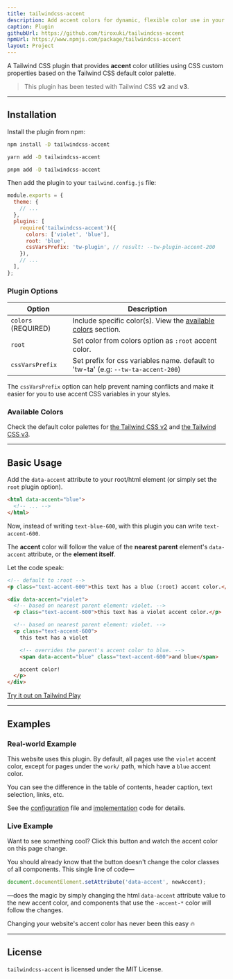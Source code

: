 ```yaml
---
title: tailwindcss-accent
description: Add accent colors for dynamic, flexible color use in your Tailwind CSS project.
caption: Plugin
githubUrl: https://github.com/tiroxuki/tailwindcss-accent
npmUrl: https://www.npmjs.com/package/tailwindcss-accent
layout: Project
---
```



A Tailwind CSS plugin that provides **accent** color utilities using CSS custom properties based on the Tailwind CSS default color palette.

> This plugin has been tested with Tailwind CSS **v2** and **v3**.

---

## Installation

Install the plugin from npm:

<CodeGroup>

```bash {title:npm}
npm install -D tailwindcss-accent
```

```bash {title:yarn}
yarn add -D tailwindcss-accent
```

```bash {title:pnpm}
pnpm add -D tailwindcss-accent
```

</CodeGroup>

Then add the plugin to your `tailwind.config.js` file:

<CodeGroup variant="files">

```js {6-10} showLineNumbers {selected:6-10} {title:tailwind.config.js}
module.exports = {
  theme: {
    // ...
  },
  plugins: [
    require('tailwindcss-accent')({
      colors: ['violet', 'blue'],
      root: 'blue',
      cssVarsPrefix: 'tw-plugin', // result: --tw-plugin-accent-200
    }),
    // ...
  ],
};
```

</CodeGroup>

### Plugin Options

| Option              | Description                                                                        |
| ------------------- | ---------------------------------------------------------------------------------- |
| `colors` (REQUIRED) | Include specific color(s). View the [available colors](#available-colors) section. |
| `root`              | Set color from colors option as `:root` accent color.                              |
| `cssVarsPrefix`     | Set prefix for css variables name. default to 'tw-ta' (e.g: `--tw-ta-accent-200`)  |

<Callout>

The `cssVarsPrefix` option can help prevent naming conflicts and make it easier for you to use accent CSS variables in your styles.

</Callout>

### Available Colors

Check the default color palettes for [the Tailwind CSS v2](https://v2.tailwindcss.com/docs/customizing-colors#color-palette-reference) and [the Tailwind CSS v3](https://tailwindcss.com/docs/customizing-colors#default-color-palette).

---

## Basic Usage

Add the `data-accent` attribute to your root/html element (or simply set the `root` plugin option).

```html {footer:false}
<html data-accent="blue">
  <!-- ... -->
</html>
```

Now, instead of writing `text-blue-600`, with this plugin you can write `text-accent-600`.

The **accent** color will follow the value of the **nearest parent** element's <InlineHighlight>`data-accent`</InlineHighlight> attribute, or the **element itself**.

Let the code speak:

```html {footer:false} {inlineHighlight:violet|1|violet} {inlineHighlight:text-accent-600|2,3|violet} {inlineHighlight:blue|1|blue} {inlineHighlight:text-accent-600|4|blue}
<!-- default to :root -->
<p class="text-accent-600">this text has a blue (:root) accent color.</p>

<div data-accent="violet">
  <!-- based on nearest parent element: violet. -->
  <p class="text-accent-600">this text has a violet accent color.</p>

  <!-- based on nearest parent element: violet. -->
  <p class="text-accent-600">
    this text has a violet

    <!-- overrides the parent's accent color to blue. -->
    <span data-accent="blue" class="text-accent-600">and blue</span>

    accent color!
  </p>
</div>
```

[Try it out on Tailwind Play](https://play.tailwindcss.com/D1HDP9fJhF)

---

## Examples

### Real-world Example

This website uses this plugin. By default, all pages use the `violet` accent color, except for pages under the `work/` path, which have a `blue` accent color.

You can see the difference in the table of contents, header caption, text selection, links, etc.

See the [configuration](https://github.com/tiroxuki/tiroxuki/blob/a6078ba395ea65cc9c1a7ea524adb29b9580406d/apps/tiroxuki/tailwind.config.js#L54-L57) file and [implementation](https://github.com/tiroxuki/tiroxuki/blob/a6078ba395ea65cc9c1a7ea524adb29b9580406d/apps/tiroxuki/src/providers/ColorAccentProvider.tsx#L18-L20) code for details.

### Live Example

Want to see something cool? Click this button and watch the accent color on this page change.

<AccentDemo />

You should already know that the button doesn't change the color classes of all components. This single line of code&mdash;

```js {copy:false}
document.documentElement.setAttribute('data-accent', newAccent);
```

&mdash;does the magic by simply changing the html `data-accent` attribute value to the new accent color, and components that use the `-accent-*` color will follow the changes.

Changing your website's accent color has never been this easy 🔥

---

## License

`tailwindcss-accent` is licensed under the MIT License.
